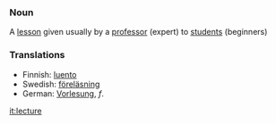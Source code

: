 ===Noun===
A [[lesson]] given usually by a [[professor]] (expert) to [[student]]s (beginners)

===Translations===
*Finnish: [[luento]]
*Swedish: [[föreläsning]]
*German: [[:de:Vorlesung|Vorlesung]], ''f''.

[[it:lecture]]